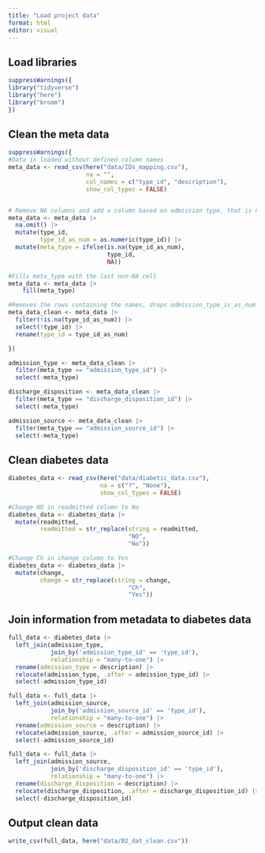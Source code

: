 ```yaml
---
title: "Load project data"
format: html
editor: visual
---
```


## Load libraries

```r
suppressWarnings({
library("tidyverse")
library("here")
library("broom")
})
```

## Clean the meta data

```r
suppressWarnings({
#Data is loaded without defined column names
meta_data <- read_csv(here("data/IDs_mapping.csv"),
                      na = "", 
                      col_names = c("type_id", "description"), 
                      show_col_types = FALSE)


# Remove NA columns and add a column based on admission type, that is numeric. The NA values in this, will be the names of the type of metadata the id describes. Also adds a meta_type column, which has the type in the cells that are NAs in the numeric type_id_as_num
meta_data <- meta_data |> 
  na.omit() |> 
  mutate(type_id, 
         type_id_as_num = as.numeric(type_id)) |> 
  mutate(meta_type = ifelse(is.na(type_id_as_num), 
                            type_id, 
                            NA))

#Fills meta_type with the last non-NA cell 
meta_data <- meta_data |> 
    fill(meta_type)

#Removes the rows containing the names, drops admission_type_is_as_num
meta_data_clean <- meta_data |> 
  filter(!is.na(type_id_as_num)) |> 
  select(!type_id) |> 
  rename(type_id = type_id_as_num)

})

admission_type <- meta_data_clean |> 
  filter(meta_type == "admission_type_id") |> 
  select(-meta_type)

discharge_disposition <- meta_data_clean |> 
  filter(meta_type == "discharge_disposition_id") |> 
  select(-meta_type)

admission_source <- meta_data_clean |> 
  filter(meta_type == "admission_source_id") |> 
  select(-meta_type)
```

## Clean diabetes data

```r
diabetes_data <- read_csv(here("data/diabetic_data.csv"), 
                          na = c("?", "None"), 
                          show_col_types = FALSE)
```

```r
#Change NO in readmitted column to No
diabetes_data <- diabetes_data |> 
  mutate(readmitted, 
         readmitted = str_replace(string = readmitted, 
                                  "NO", 
                                  "No"))

#Change Ch in change column to Yes
diabetes_data <- diabetes_data |> 
  mutate(change, 
         change = str_replace(string = change, 
                                  "Ch", 
                                  "Yes"))


```

## Join information from metadata to diabetes data

```r

full_data <- diabetes_data |> 
  left_join(admission_type,
            join_by('admission_type_id' == 'type_id'), 
            relationship = "many-to-one") |>
  rename(admission_type = description) |> 
  relocate(admission_type, .after = admission_type_id) |> 
  select(-admission_type_id)

full_data <- full_data |> 
  left_join(admission_source,
            join_by('admission_source_id' == 'type_id'), 
            relationship = "many-to-one") |>
  rename(admission_source = description) |> 
  relocate(admission_source, .after = admission_source_id) |> 
  select(-admission_source_id)

full_data <- full_data |> 
  left_join(admission_source,
            join_by('discharge_disposition_id' == 'type_id'), 
            relationship = "many-to-one") |>
  rename(discharge_disposition = description) |> 
  relocate(discharge_disposition, .after = discharge_disposition_id) |> 
  select(-discharge_disposition_id)

```

## Output clean data

```r
write_csv(full_data, here("data/02_dat_clean.csv"))
```
